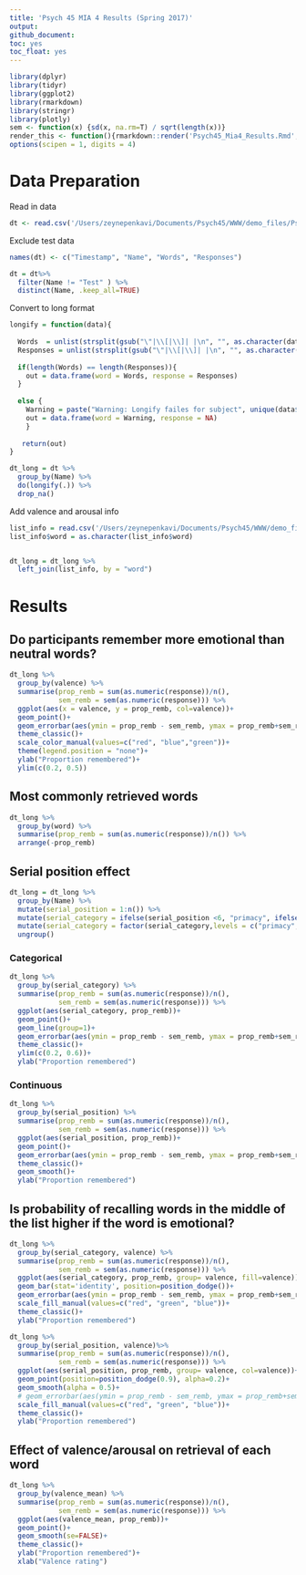 ```yaml
---
title: 'Psych 45 MIA 4 Results (Spring 2017)'
output:
github_document:
toc: yes
toc_float: yes
---
```


```r
library(dplyr)
library(tidyr)
library(ggplot2)
library(rmarkdown)
library(stringr)
library(plotly)
sem <- function(x) {sd(x, na.rm=T) / sqrt(length(x))}
render_this <- function(){rmarkdown::render('Psych45_Mia4_Results.Rmd', output_dir = '/Users/zeynepenkavi/Documents/Psych45/WWW/demos', html_notebook(toc = T, toc_float = T, code_folding = 'hide'))}
options(scipen = 1, digits = 4)
```

# Data Preparation

Read in data

```r
dt <- read.csv('/Users/zeynepenkavi/Documents/Psych45/WWW/demo_files/Psych45_MIA4 (Responses) - Form Responses 1.csv')
```

Exclude test data

```r
names(dt) <- c("Timestamp", "Name", "Words", "Responses")

dt = dt%>%
  filter(Name != "Test" ) %>%
  distinct(Name, .keep_all=TRUE)
```

Convert to long format

```r
longify = function(data){
  
  Words  = unlist(strsplit(gsub("\"|\\[|\\]| |\n", "", as.character(data$Words)), ","))
  Responses = unlist(strsplit(gsub("\"|\\[|\\]| |\n", "", as.character(data$Responses)), ","))
  
  if(length(Words) == length(Responses)){
    out = data.frame(word = Words, response = Responses)
  }
  
  else {
    Warning = paste("Warning: Longify failes for subject", unique(data$Name))
    out = data.frame(word = Warning, response = NA)
    }
  
   return(out)
}

dt_long = dt %>% 
  group_by(Name) %>%
  do(longify(.)) %>%
  drop_na()
```

Add valence and arousal info

```r
list_info = read.csv('/Users/zeynepenkavi/Documents/Psych45/WWW/demo_files/valence_ratings.csv')
list_info$word = as.character(list_info$word)


dt_long = dt_long %>%
  left_join(list_info, by = "word")

```

# Results

## Do participants remember more emotional than neutral words?

```r
dt_long %>%
  group_by(valence) %>%
  summarise(prop_remb = sum(as.numeric(response))/n(),
            sem_remb = sem(as.numeric(response))) %>%
  ggplot(aes(x = valence, y = prop_remb, col=valence))+
  geom_point()+
  geom_errorbar(aes(ymin = prop_remb - sem_remb, ymax = prop_remb+sem_remb), position=position_dodge(0.9), width=0.25)+
  theme_classic()+
  scale_color_manual(values=c("red", "blue","green"))+
  theme(legend.position = "none")+
  ylab("Proportion remembered")+
  ylim(c(0.2, 0.5))
```

## Most commonly retrieved words

```r
dt_long %>%
  group_by(word) %>%
  summarise(prop_remb = sum(as.numeric(response))/n()) %>%
  arrange(-prop_remb)
```

## Serial position effect

```r
dt_long = dt_long %>%
  group_by(Name) %>%
  mutate(serial_position = 1:n()) %>%
  mutate(serial_category = ifelse(serial_position <6, "primacy", ifelse(serial_position>40, "recency", "middle"))) %>%
  mutate(serial_category = factor(serial_category,levels = c("primacy", "middle", "recency"))) %>%
  ungroup()
```

### Categorical

```r
dt_long %>%
  group_by(serial_category) %>%
  summarise(prop_remb = sum(as.numeric(response))/n(),
            sem_remb = sem(as.numeric(response))) %>%
  ggplot(aes(serial_category, prop_remb))+
  geom_point()+
  geom_line(group=1)+
  geom_errorbar(aes(ymin = prop_remb - sem_remb, ymax = prop_remb+sem_remb), position=position_dodge(0.9), width=0.25)+
  theme_classic()+
  ylim(c(0.2, 0.6))+
  ylab("Proportion remembered")
```

### Continuous

```r
dt_long %>%
  group_by(serial_position) %>%
  summarise(prop_remb = sum(as.numeric(response))/n(),
            sem_remb = sem(as.numeric(response))) %>%
  ggplot(aes(serial_position, prop_remb))+
  geom_point()+
  geom_errorbar(aes(ymin = prop_remb - sem_remb, ymax = prop_remb+sem_remb), position=position_dodge(0.9), width=0.25)+
  theme_classic()+
  geom_smooth()+
  ylab("Proportion remembered")
```

## Is probability of recalling words in the middle of the list higher if the word is emotional?

```r
dt_long %>%
  group_by(serial_category, valence) %>%
  summarise(prop_remb = sum(as.numeric(response))/n(),
            sem_remb = sem(as.numeric(response))) %>%
  ggplot(aes(serial_category, prop_remb, group= valence, fill=valence))+
  geom_bar(stat='identity', position=position_dodge())+
  geom_errorbar(aes(ymin = prop_remb - sem_remb, ymax = prop_remb+sem_remb), position=position_dodge(0.9), width=0.25)+
  scale_fill_manual(values=c("red", "green", "blue"))+
  theme_classic()+
  ylab("Proportion remembered")
```

```r
dt_long %>%
  group_by(serial_position, valence)%>%
  summarise(prop_remb = sum(as.numeric(response))/n(),
            sem_remb = sem(as.numeric(response))) %>%
  ggplot(aes(serial_position, prop_remb, group= valence, col=valence))+
  geom_point(position=position_dodge(0.9), alpha=0.2)+
  geom_smooth(alpha = 0.5)+
  # geom_errorbar(aes(ymin = prop_remb - sem_remb, ymax = prop_remb+sem_remb), position=position_dodge(0.9), width=0.25)+
  scale_fill_manual(values=c("red", "green", "blue"))+
  theme_classic()+
  ylab("Proportion remembered")
```

## Effect of valence/arousal on retrieval of each word

```r
dt_long %>%
  group_by(valence_mean) %>%
  summarise(prop_remb = sum(as.numeric(response))/n(),
            sem_remb = sem(as.numeric(response))) %>%
  ggplot(aes(valence_mean, prop_remb))+
  geom_point()+
  geom_smooth(se=FALSE)+
  theme_classic()+
  ylab("Proportion remembered")+
  xlab("Valence rating")
```
